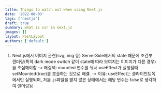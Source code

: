 ```yaml
---
title: Things to watch out when using Next.js
date: '2022-08-03'
tags: ['nextjs']
draft: true
summary: what is ssr in next.js
images: []
layout: PostLayout
authors: ['default']
---
```


1. Next.js에서 이미지 관련(svg, img 등) ServerSide에서의 state 때문에 조건부 렌더링(특히 dark mode switch 같이 state에 따라 보여지는 이미지가 다른 경우)을 조심해야함
   -> 해결책: mounted 변수를 둬서 useEffect가 실행될때 setMounted(true)를 호출하는 것으로 해결.
   -> 이유: useEffect는 클라이언트쪽에서만 실행되며, 처음 .js파일을 받지 않은 상태에서는 해당 변수는 false로 생각하여 렌더링됨
